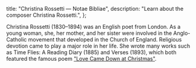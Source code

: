   title: "Christina Rossetti — Notae Bibliae",
  description: "Learn about the composer Christina Rossetti.",
};

<Initial text="Christina Rossetti" />

Christina Rossetti (1830–1894) was an English poet from London. As a young woman, she, her mother, and her sister were involved in the Anglo-Catholic movement that developed in the Church of England. Religious devotion came to play a major role in her life. She wrote many works such as Time Flies: A Reading Diary (1885) and Verses (1893), which both featured the famous poem ["Love Came Down at Christmas"](/liturgy/music/hymns/love-came-down-at-christmas).

